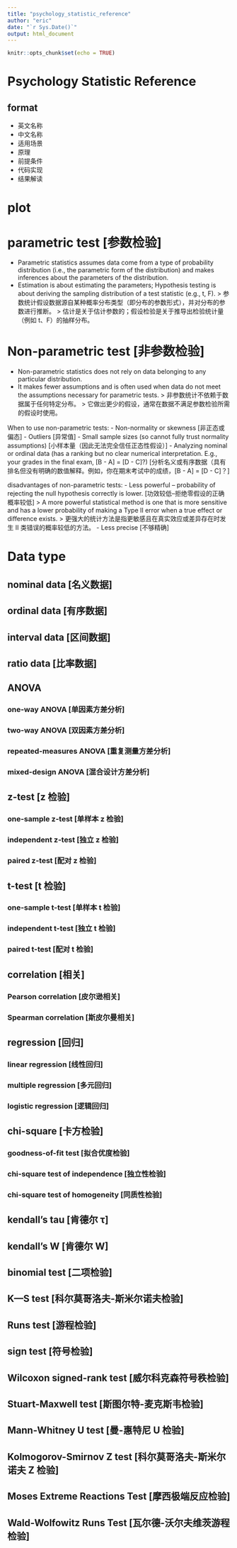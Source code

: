 ---
title: "psychology_statistic_reference"
author: "eric"
date: "`r Sys.Date()`"
output: html_document
---

```{r setup, include=FALSE}
knitr::opts_chunk$set(echo = TRUE)
```

# Psychology Statistic Reference
## format
- 英文名称
- 中文名称
- 适用场景
- 原理
- 前提条件
- 代码实现
- 结果解读

# plot
# parametric test [参数检验]
- Parametric statistics assumes data come from a type of probability distribution (i.e., the parametric form of the distribution) and makes inferences about the parameters of the distribution. 
- Estimation is about estimating the parameters; Hypothesis testing is about deriving the sampling distribution of a test statistic (e.g., t, F).
> 参数统计假设数据源自某种概率分布类型（即分布的参数形式），并对分布的参数进行推断。
> 估计是关于估计参数的；假设检验是关于推导出检验统计量（例如 t、F）的抽样分布。

# Non-parametric test [非参数检验]
- Non-parametric statistics does not rely on data belonging to any particular distribution. 
- It makes fewer assumptions and is often used when data do not meet the assumptions necessary for parametric tests.
> 非参数统计不依赖于数据属于任何特定分布。
> 它做出更少的假设，通常在数据不满足参数检验所需的假设时使用。

When to use non-parametric tests:
- Non-normality or skewness [非正态或偏态]
- Outliers [异常值]
- Small sample sizes (so cannot fully trust normality assumptions) [小样本量（因此无法完全信任正态性假设）]
- Analyzing nominal or ordinal data (has a ranking but no clear numerical interpretation. E.g., your grades in the final exam, [B - A] = [D - C]?) [分析名义或有序数据（具有排名但没有明确的数值解释。例如，你在期末考试中的成绩，[B - A] = [D - C]？]

disadvantages of non-parametric tests:
- Less powerful -- probability of rejecting the null hypothesis correctly is lower. [功效较低--拒绝零假设的正确概率较低]
> A more powerful statistical method is one that is more sensitive and has a lower probability of making a Type II error when a true effect or difference exists.
> 更强大的统计方法是指更敏感且在真实效应或差异存在时发生 II 类错误的概率较低的方法。
- Less precise [不够精确]

# Data type
## nominal data [名义数据]
## ordinal data [有序数据]
## interval data [区间数据]
## ratio data [比率数据]

## ANOVA
### one-way ANOVA [单因素方差分析]
### two-way ANOVA [双因素方差分析]
### repeated-measures ANOVA [重复测量方差分析]
### mixed-design ANOVA [混合设计方差分析]

## z-test [z 检验] 
### one-sample z-test [单样本 z 检验]
### independent z-test [独立 z 检验]
### paired z-test [配对 z 检验]

## t-test [t 检验]
### one-sample t-test [单样本 t 检验]
### independent t-test [独立 t 检验]
### paired t-test [配对 t 检验]

## correlation [相关]
### Pearson correlation [皮尔逊相关]
### Spearman correlation [斯皮尔曼相关]

## regression [回归]
### linear regression [线性回归]
### multiple regression [多元回归]
### logistic regression [逻辑回归]

## chi-square [卡方检验]

### goodness-of-fit test [拟合优度检验]
### chi-square test of independence [独立性检验]
### chi-square test of homogeneity [同质性检验]

## kendall's tau [肯德尔 τ]
## kendall's W [肯德尔 W]

## binomial test [二项检验]
## K—S test [科尔莫哥洛夫-斯米尔诺夫检验]
## Runs test [游程检验]

## sign test [符号检验]
## Wilcoxon signed-rank test [威尔科克森符号秩检验]
## Stuart-Maxwell test [斯图尔特-麦克斯韦检验]

## Mann-Whitney U test [曼-惠特尼 U 检验]
## Kolmogorov-Smirnov Z test [科尔莫哥洛夫-斯米尔诺夫 Z 检验]

## Moses Extreme Reactions Test [摩西极端反应检验]
## Wald-Wolfowitz Runs Test [瓦尔德-沃尔夫维茨游程检验]